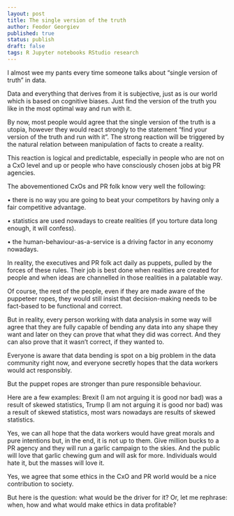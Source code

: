 ```yaml
---
layout: post
title: The single version of the truth
author: Feodor Georgiev
published: true
status: publish
draft: false
tags: R Jupyter notebooks RStudio research 
---
```

 
 
I almost wee my pants every time someone talks about "single version of truth" in data. 

Data and everything that derives from it is subjective, just as is our world which is based on cognitive biases. Just find the version of the truth you like in the most optimal way and run with it.
 
By now, most people would agree that the single version of the truth is a utopia, however they would react strongly to the statement “find your version of the truth and run with it”. The strong reaction will be triggered by the natural relation between manipulation of facts to create a reality. 
 
This reaction is logical and predictable, especially in people who are not on a CxO level and up or people who have consciously chosen jobs at big PR agencies. 
 
The abovementioned CxOs and PR folk know very well the following:

•	there is no way you are going to beat your competitors by having only a fair competitive advantage. 

•	statistics are used nowadays to create realities (if you torture data long enough, it will confess). 

•	the human-behaviour-as-a-service is a driving factor in any economy nowadays. 

 
In reality, the executives and PR folk act daily as puppets, pulled by the forces of these rules. Their job is best done when realities are created for people and when ideas are channelled in those realities in a palatable way. 
 
Of course, the rest of the people, even if they are made aware of the puppeteer ropes, they would still insist that decision-making needs to be fact-based to be functional and correct. 
 
But in reality, every person working with data analysis in some way will agree that they are fully capable of bending any data into any shape they want and later on they can prove that what they did was correct. And they can also prove that it wasn’t correct, if they wanted to. 
 
Everyone is aware that data bending is spot on a big problem in the data community right now, and everyone secretly hopes that the data workers would act responsibly. 
 
But the puppet ropes are stronger than pure responsible behaviour. 
 
Here are a few examples: Brexit (I am not arguing it is good nor bad) was a result of skewed statistics, Trump (I am not arguing it is good nor bad) was a result of skewed statistics, most wars nowadays are results of skewed statistics. 
 
Yes, we can all hope that the data workers would have great morals and pure intentions but, in the end, it is not up to them. Give million bucks to a PR agency and they will run a garlic campaign to the skies. And the public will love that garlic chewing gum and will ask for more. Individuals would hate it, but the masses will love it.
 
Yes, we agree that some ethics in the CxO and PR world would be a nice contribution to society.
 
But here is the question: what would be the driver for it? Or, let me rephrase: when, how and what would make ethics in data profitable?
